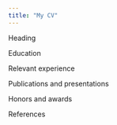 ```yaml
---
title: "My CV"
---
```


Heading

Education

Relevant experience

Publications and presentations

Honors and awards

References